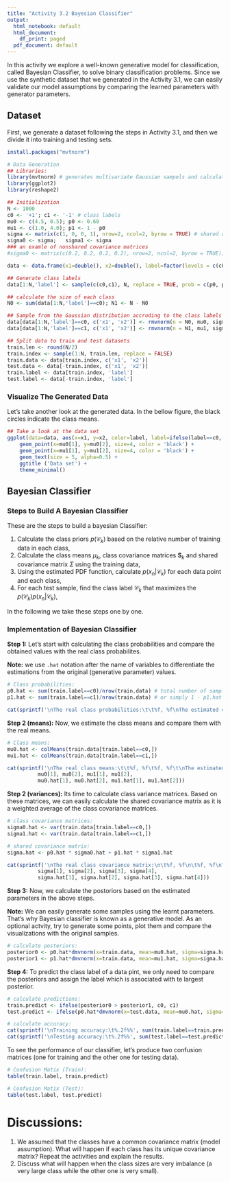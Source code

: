 ```yaml
---
title: "Activity 3.2 Bayesian Classifier"
output:
  html_notebook: default
  html_document:
    df_print: paged
  pdf_document: default
---
```


In this activity we explore a well-known generative model for classification, called Bayesian Classifier, to solve binary classification problems. Since we use the synthetic dataset that we generated in the Activity 3.1, we can easily validate our model assumptions by comparing the learned parameters with generator parameters. 

## Dataset
First, we generate a dataset following the steps in Activity 3.1, and then we divide it into training and testing sets.

```r
install.packages("mvtnorm")
```


```r
# Data Generation
## Libraries:
library(mvtnorm) # generates multivariate Gaussian sampels and calculate the densities
library(ggplot2)
library(reshape2)

## Initialization
N <- 1000
c0 <- '+1'; c1 <- '-1' # class labels
mu0 <- c(4.5, 0.5); p0 <- 0.60
mu1 <- c(1.0, 4.0); p1 <- 1 - p0
sigma <- matrix(c(1, 0, 0, 1), nrow=2, ncol=2, byrow = TRUE) # shared covariance matrix
sigma0 <- sigma;   sigma1 <- sigma
### an examle of nonshared covariance matrices
#sigma0 <- matrix(c(0.2, 0.2, 0.2, 0.2), nrow=2, ncol=2, byrow = TRUE);   sigma1 <- matrix(c(1, 0, 0, 1), nrow=2, ncol=2, byrow = TRUE)

data <- data.frame(x1=double(), x2=double(), label=factor(levels = c(c0,c1))) # empty data.frame

## Generate class labels
data[1:N,'label'] <- sample(c(c0,c1), N, replace = TRUE, prob = c(p0, p1))

## calculate the size of each class
N0 <- sum(data[1:N,'label']==c0); N1 <- N - N0

## Sample from the Gaussian distribution accroding to the class labels and statitics.
data[data[1:N,'label']==c0, c('x1', 'x2')] <- rmvnorm(n = N0, mu0, sigma0)
data[data[1:N,'label']==c1, c('x1', 'x2')] <- rmvnorm(n = N1, mu1, sigma1)

## Split data to train and test datasets
train.len <- round(N/2)
train.index <- sample(1:N, train.len, replace = FALSE)
train.data <- data[train.index, c('x1', 'x2')]
test.data <- data[-train.index, c('x1', 'x2')]
train.label <- data[train.index, 'label']
test.label <- data[-train.index, 'label']
```

### Visualize The Generated Data
Let's take another look at the generated data. In the bellow figure, the black circles indicate the class means.

```r
## Take a look at the data set
ggplot(data=data, aes(x=x1, y=x2, color=label, label=ifelse(label==c0, '+', '-'))) +
    geom_point(x=mu0[1], y=mu0[2], size=4, color = 'black') +
    geom_point(x=mu1[1], y=mu1[2], size=4, color = 'black') +
    geom_text(size = 5, alpha=0.5) +
    ggtitle ('Data set') +
    theme_minimal()
```

## Bayesian Classifier 
### Steps to Build A Bayesian Classifier
These are the steps to build a bayesian Classifier:

1. Calculate the class priors $p(\mathcal{C}_k)$ based on the relative number of training data in each class,
2. Calculate the class means $\mu_k$, class covariance matrices $\mathbf{S}_k$ and shared covariance matrix $\Sigma$ using the training data,
3. Using the estimated PDF function, calculate $p(x_n|\mathcal{C}_k)$ for each data point and each class,
4. For each test sample, find the class label $\mathcal{C}_k$ that maximizes the $p(\mathcal{C}_k)p(x_n|\mathcal{C}_k)$,


In the following we take these steps one by one.

### Implementation of Bayesian Classifier
**Step 1:** Let's start with calculating the class probabilities and compare the obtained values with the real class probabilites.

**Note:** we use `.hat` notation after the name of variables to differentiate the estimations from the original (generative parameter) values. 

```r
# Class probabilities:
p0.hat <- sum(train.label==c0)/nrow(train.data) # total number of samples in class 0 divided by the total nmber of training data
p1.hat <- sum(train.label==c1)/nrow(train.data) # or simply 1 - p1.hat

cat(sprintf('\nThe real class probabilities:\t\t%f, %f\nThe estimated class probabilities:\t%f, %f\n', p0, p1, p0.hat, p1.hat))
```

**Step 2 (means):** Now, we estimate the class means and compare them with the real means.

```r
# Class means:
mu0.hat <- colMeans(train.data[train.label==c0,])
mu1.hat <- colMeans(train.data[train.label==c1,])

cat(sprintf('\nThe real class means:\t\t%f, %f\t%f, %f\t\nThe estimated class means:\t%f, %f\t%f, %f\t\n', 
          mu0[1], mu0[2], mu1[1], mu1[2],
          mu0.hat[1], mu0.hat[2], mu1.hat[1], mu1.hat[2]))
```

**Step 2 (variances):** Its time to calculate class variance matrices. Based on these matrices, we can easily calculate the shared covariance matrix as it is a weighted average of the class covariance matrices.

```r
# class covariance matrices:
sigma0.hat <- var(train.data[train.label==c0,])
sigma1.hat <- var(train.data[train.label==c1,])

# shared covariance matrix:
sigma.hat <- p0.hat * sigma0.hat + p1.hat * sigma1.hat 

cat(sprintf('\nThe real class covariance matrix:\n\t%f, %f\n\t%f, %f\nThe estimated covariance matrix:\n\t%f, %f\n\t%f, %f\n', 
          sigma[1], sigma[2], sigma[3], sigma[4],
          sigma.hat[1], sigma.hat[2], sigma.hat[3], sigma.hat[4]))
```

**Step 3:**  Now, we calculate the postoriors based on the estimated parameters in the above steps. 

**Note:** We can easily generate some samples using the learnt parameters. That's why Bayesian classifier is known as a generative model. As an optional actvity, try to generate some points, plot them and compare the visualizations with the original samples.

```r
# calculate posteriors:
posterior0 <- p0.hat*dmvnorm(x=train.data, mean=mu0.hat, sigma=sigma.hat)
posterior1 <- p1.hat*dmvnorm(x=train.data, mean=mu1.hat, sigma=sigma.hat)
```

**Step 4:** To predict the class label of a data pint, we only need to compare the posteriors and assign the label which is associated with te largest posterior.

```r
# calculate predictions:
train.predict <- ifelse(posterior0 > posterior1, c0, c1)
test.predict <- ifelse(p0.hat*dmvnorm(x=test.data, mean=mu0.hat, sigma=sigma.hat) > p1.hat*dmvnorm(x=test.data, mean=mu1.hat, sigma=sigma.hat), c0, c1)

# calculate accuracy:
cat(sprintf('\nTraining accuracy:\t%.2f%%', sum(train.label==train.predict)/nrow(train.data)*100))
cat(sprintf('\nTesting accuracy:\t%.2f%%', sum(test.label==test.predict)/nrow(test.data)*100))

```

To see the performance of our classifier, let's produce two confusion matrices (one for training and the other one for testing data).


```r
# Confusion Matix (Train):
table(train.label, train.predict)

# Confusion Matix (Test):
table(test.label, test.predict)
```

# Discussions:
1. We assumed that the classes have a common covariance matrix (model assumption). What will happen if each class has its unique covariance matrix? Repeat the activities and explain the results.</li>
2. Discuss what will happen when the class sizes are very imbalance (a very large class while the other one is very small).











































































